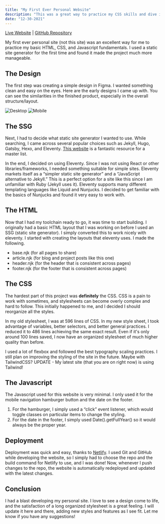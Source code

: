 ```yaml
---
title: "My First Ever Personal Website"
description: "This was a great way to practice my CSS skills and dive into using a static site generator for the first time."
date: "12-30-2021"
---
```



[Live Website](https://old-site--jpetrillo.netlify.app) | [GitHub Repository](https://github.com/joepetrillo/eleventy-personal-site/tree/old-site)

My first ever personal site (not this site) was an excellent way for me to practice my basic HTML, CSS, and Javascript fundamentals. I used a static site generator for the first time and found it made the project much more manageable.

## The Design

The first step was creating a simple design in Figma. I wanted something clean and easy on the eyes. Here are the early designs I came up with. You can see the similarities in the finished product, especially in the overall structure/layout.

<Image src={Desktop} alt="Desktop" />

<Image src={Mobile} alt="Mobile" />

## The SSG

Next, I had to decide what static site generator I wanted to use. While searching, I came across several popular choices such as Jekyll, Hugo, Gatsby, Hexo, and Eleventy. [This website](https://jamstack.org/generators/) is a fantastic resource for a master list.

In the end, I decided on using Eleventy. Since I was not using React or other libraries/frameworks, I needed something suitable for simple sites. Eleventy markets itself as a “simpler static site generator” and a “JavaScript alternative to Jekyll.” This is a perfect option for a site like this since I am unfamiliar with Ruby (Jekyll uses it). Eleventy supports many different templating languages like Liquid and Nunjucks. I decided to get familiar with the basics of Nunjucks and found it very easy to work with.

## The HTML

Now that I had my toolchain ready to go, it was time to start building. I originally had a basic HTML layout that I was working on before I used an SSG (static site generator). I simply converted this to work nicely with eleventy. I started with creating the layouts that eleventy uses. I made the following.

- base.njk (for all pages to share)
- article.njk (for blog and project posts like this one)
- header.njk (for the header that is consistent across pages)
- footer.njk (for the footer that is consistent across pages)

## The CSS

The hardest part of this project was **definitely** the CSS. CSS is a pain to work with sometimes, and stylesheets can become overly complex and hard to follow. This initially happened to me, and I decided I should reorganize all the styles.

In my old stylesheet, I was at 596 lines of CSS. In my new style sheet, I took advantage of variables, better selectors, and better general practices. I reduced it to 486 lines achieving the same exact result. Even if it's only around 100 lines saved, I now have an organized stylesheet of much higher quality than before.

I used a lot of flexbox and followed the best typography scaling practices. I still plan on improving the styling of the site in the future. Maybe with TailwindCSS? UPDATE - My latest site (that you are on right now) is using Tailwind!

## The Javascript

The Javascript used for this website is very minimal. I only used it for the mobile navigation hamburger button and the date on the footer.

1. For the hamburger, I simply used a “click” event listener, which would toggle classes on particular items to change the styling.
2. For the date in the footer, I simply used Date().getFullYear() so it would always be the proper year.

## Deployment

Deployment was quick and easy, thanks to [Netlify](https://www.netlify.com). I used Git and GitHub while developing the website, so I simply had to choose the repo and the build command for Netlify to use, and I was done! Now, whenever I push changes to the repo, the website is automatically redeployed and updated with the latest changes.

## Conclusion

I had a blast developing my personal site. I love to see a design come to life, and the satisfaction of a long organized stylesheet is a great feeling. I will update it here and there, adding new styles and features as I see fit. Let me know if you have any suggestions!
